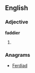 ==English==

===Adjective===
'''faddier'''

# {{comparative of|faddy}}

===Anagrams===
* [[Ferdiad#English|Ferdiad]]